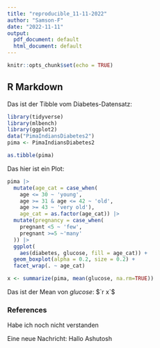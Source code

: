 ---
title: "reproducible_11-11-2022"
author: "Samson-F"
date: "2022-11-11"
output:
  pdf_document: default
  html_document: default
---

```{r setup, include=FALSE}
knitr::opts_chunk$set(echo = TRUE)
```

## R Markdown
Das ist der Tibble vom Diabetes-Datensatz:
```{r chunk1, include=FALSE, echo=FALSE, warning=FALSE}
library(tidyverse)
library(mlbench)
library(ggplot2)
data("PimaIndiansDiabetes2")
pima <- PimaIndiansDiabetes2
```
```{r chunk2, include=TRUE, echo=FALSE, warning=FALSE}
as.tibble(pima)
```

Das hier ist ein Plot:

```{r chunk3, include=TRUE, echo=FALSE, warning=FALSE}
pima |>
  mutate(age_cat = case_when(
    age <= 30 ~ 'young',
    age >= 31 & age <= 42 ~ 'old',
    age >= 43 ~ 'very old'),
    age_cat = as.factor(age_cat)) |>
  mutate(pregnancy = case_when(
    pregnant <5 ~ 'few',
    pregnant >=5 ~'many'
  )) |>
  ggplot(
    aes(diabetes, glucose, fill = age_cat)) +
  geom_boxplot(alpha = 0.2, size = 0.2) +
  facet_wrap(. ~ age_cat)
```


```{r chunk4, include=FALSE, echo=FALSE, warning=FALSE}
x <- summarize(pima, mean(glucose, na.rm=TRUE))
```

Das ist der Mean von *glucose*: $`r x`$

### References
Habe ich noch nicht verstanden

Eine neue Nachricht: Hallo Ashutosh
